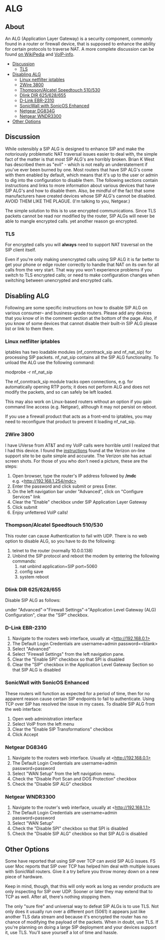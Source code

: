 
# ALG 

 

## About

An ALG (Application Layer Gateway) is a security component, commonly found in a router or firewall device, that is supposed to enhance the ability for certain protocols to traverse NAT. A more complete discussion can be found [on WikiPedia](http://en.wikipedia.org/wiki/Application-level%5Fgateway) and [VoIP-info](http://www.voip-info.org/wiki/view/Routers+SIP+ALG).

* [Discussion](#-discussion-)  
   * [TLS](#-tls-)
* [Disabling ALG](#-disabling-alg-)  
   * [Linux netfilter iptables](#-linux-netfilter-iptables-)  
   * [2Wire 3800](#-2wire-3800-)  
   * [Thompson/Alcatel Speedtouch 510/530](#-thompsonalcatel-speedtouch-510530-)  
   * [Dlink DIR 625/628/655](#-dlink-dir-625628655-)  
   * [D-Link EBR-2310](#-d-link-ebr-2310-)  
   * [SonicWall with SonicOS Enhanced](#-sonicwall-with-sonicos-enhanced-)  
   * [Netgear DG834G](#-netgear-dg834g-)  
   * [Netgear WNDR3300](#-netgear-wndr3300-)
* [Other Options](#-other-options-)

##  Discussion 

While ostensibly a SIP ALG is designed to enhance SIP and make the notoriously problematic NAT traversal issues easier to deal with, the simple fact of the matter is that most SIP ALG's are horribly broken. Brian K West has described them as "evil" - which is not really an understatement if you've ever been burned by one. Most routers that have SIP ALG's come with them enabled by default, which means that it's up to the user or admin to dig into the configuration to disable them. The following sections contain instructions and links to more information about various devices that have SIP ALG's and how to disable them. Also, be mindful of the fact that some manufacturers have created devices whose SIP ALG's cannot be disabled. AVOID THEM LIKE THE PLAGUE. (I'm talking to you, Netgear.)

The simple solution to this is to use encrypted communications. Since TLS packets cannot be read nor modified by the router, SIP ALGs will never be able to mangle encrypted calls. yet another reason go encrypted.

###  TLS 

For encrypted calls you will **always** need to support NAT traversal on the SIP client itself.

Even if you're only making unencrypted calls using SIP ALG it is far better to get your phone or edge router correctly to handle that NAT on its own for all calls from the very start. That way you won't experience problems if you switch to TLS encrypted calls; or need to make configuration changes when switching between unencrypted and encrypted calls.

##  Disabling ALG 

Following are some specific instructions on how to disable SIP ALG on various consumer– and business–grade routers. Please add any devices that you know of in the comment section at the bottom of the page. Also, if you know of some devices that cannot disable their built-in SIP ALG please list or link to them there.

###  Linux netfilter iptables 

iptables has two loadable modules (nf\_conntrack\_sip and nf\_nat\_sip) for processing SIP packets. nf\_nat\_sip contains all the SIP ALG functionality. To unload the ALG use the following command:

modprobe -r nf_nat_sip

The nf\_conntrack\_sip module tracks open connections, e.g. for automatically opening RTP ports; it does not perform ALG and does not modify the packets, and so can safely be left loaded.

This may also work on Linux-based routers without an option if you gain command line access (e.g. Netgear), although it may not persist on reboot.

If you use a firewall product that acts as a front-end to iptables, you may need to reconfigure that product to prevent it loading nf\_nat\_sip.

###  2Wire 3800 

I have UVerse from AT&T and my VoIP calls were horrible until I realized that I had this device. I found the [instructions](http://search.vzw.com/?do=viewdoc&id=22977&p=4166&supportview=1) found at the Verizon on-line support site to be quite simple and accurate. The Verizon site has actual screen shots. For those of you who don't need a picture, these are the steps:

1. Open browser, type the router's IP address followed by **/mdc**  
e.g. \<http://192.168.1.254/mdc>
2. Enter the password and click submit or press Enter.
3. On the left navigation bar under "Advanced", click on "Configure Services" link
4. Clear the "Enable" checkbox under SIP Application Layer Gateway
5. Click submit
6. Enjoy unfettered VoIP calls!

###  Thompson/Alcatel Speedtouch 510/530 

This router can cause Authentication to fail with UDP. There is no web option to disable ALG, so you have to do the following:

1. telnet to the router (normally 10.0.0.138)
2. Unbind the SIP protocol and reboot the modem by entering the following commands:  
   1. nat unbind application=SIP port=5060  
   2. config save  
   3. system reboot

###  Dlink DIR 625/628/655 

Disable SIP ALG as follows:

under "Advanced"->"Firewall Settings"->"Application Level Gateway (ALG) Configuration", clear the "SIP" checkbox.

###  D-Link EBR-2310 

1. Navigate to the routers web interface, usually at \<http://192.168.0.1>
2. The Default Login Credentials are username=admin password=\<blank>
3. Select "Advanced"
4. Select "Firewall Settings" from the left navigation pane.
5. Clear the "Enable SPI" checkbox so that SPI is disabled
6. Clear the "SIP" checkbox in the Application Level Gateway Section so that SIP ALG is disabled

###  SonicWall with SonicOS Enhanced 

These routers will function as expected for a period of time, then for no apparent reason cause certain SIP endpoints to fail to authenticate. Using TCP over SIP has resolved the issue in my cases. To disable SIP ALG from the web interface:

1. Open web administration interface
2. Select VoIP from the left menu
3. Clear the "Enable SIP Transformations" checkbox
4. Click Accept

###  Netgear DG834G 

1. Navigate to the routers web interface. Usually at \<http://192.168.0.1>
2. The Default Login Credentials are username=admin password=password
3. Select "WAN Setup" from the left navigation menu.
4. Check the "Disable Port Scan and DOS Protection" checkbox
5. Check the "Disable SIP ALG" checkbox

###  Netgear WNDR3300 

1. Navigate to the router's web interface, usually at \<http://192.168.1.1>
2. The Default Login Credentials are username=admin password=password
3. Select "WAN Setup"
4. Check the "Disable SPI" checkbox so that SPI is disabled
5. Check the "Disable SIP ALG" checkbox so that SIP ALG is disabled

##  Other Options 

Some have reported that using SIP over TCP can avoid SIP ALG issues. FS user Moc reports that SIP over TCP has helped him deal with multiple issues with SonicWall routers. Give it a try before you throw money down on a new piece of hardware.

Keep in mind, though, that this will only work as long as vendor products are only inspecting for SIP over UDP. Sooner or later they may extend that to TCP as well. After all, there's nothing stopping them.

The only "sure fire" and universal way to defeat SIP ALGs is to use TLS. Not only does it usually run over a different port (5061) it appears just like another TLS data stream and because it's encrypted the router has no chance of modifying the payload of the packets. When in doubt, use TLS. If you're planning on doing a large SIP deployment and your devices support it, use TLS. You'll save yourself a lot of time and hassle.

  

